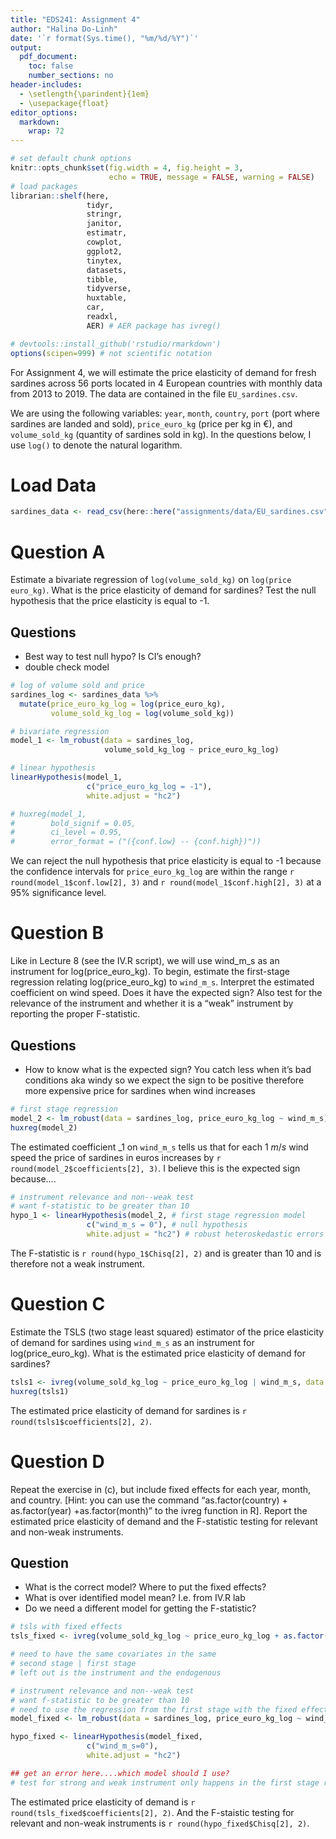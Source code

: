 ```yaml
---
title: "EDS241: Assignment 4"
author: "Halina Do-Linh"
date: '`r format(Sys.time(), "%m/%d/%Y")`'
output: 
  pdf_document:
    toc: false
    number_sections: no
header-includes:
  - \setlength{\parindent}{1em}
  - \usepackage{float}
editor_options: 
  markdown: 
    wrap: 72
---
```


```r
# set default chunk options
knitr::opts_chunk$set(fig.width = 4, fig.height = 3, 
                      echo = TRUE, message = FALSE, warning = FALSE)
# load packages
librarian::shelf(here,
                 tidyr,
                 stringr,
                 janitor,
                 estimatr,
                 cowplot,
                 ggplot2,
                 tinytex,
                 datasets,
                 tibble,
                 tidyverse,
                 huxtable,
                 car,
                 readxl,
                 AER) # AER package has ivreg()

# devtools::install_github('rstudio/rmarkdown')
options(scipen=999) # not scientific notation
```

\noindent For Assignment 4, we will estimate the price elasticity of
demand for fresh sardines across 56 ports located in 4 European
countries with monthly data from 2013 to 2019. The data are contained in
the file `EU_sardines.csv`.

\noindent We are using the following variables: `year`, `month`,
`country`, `port` (port where sardines are landed and sold),
`price_euro_kg` (price per kg in €), and `volume_sold_kg` (quantity of
sardines sold in kg). In the questions below, I use `log()` to denote
the natural logarithm.

# Load Data

```r
sardines_data <- read_csv(here::here("assignments/data/EU_sardines.csv"))
```

# Question A

\noindent Estimate a bivariate regression of `log(volume_sold_kg)` on
`log(price euro_kg)`. What is the price elasticity of demand for
sardines? Test the null hypothesis that the price elasticity is equal to
-1.

## Questions
- Best way to test null hypo? Is CI's enough? 
- double check model

```r
# log of volume sold and price 
sardines_log <- sardines_data %>% 
  mutate(price_euro_kg_log = log(price_euro_kg),
         volume_sold_kg_log = log(volume_sold_kg))

# bivariate regression
model_1 <- lm_robust(data = sardines_log, 
                     volume_sold_kg_log ~ price_euro_kg_log)

# linear hypothesis
linearHypothesis(model_1,
                 c("price_euro_kg_log = -1"), 
                 white.adjust = "hc2")

# huxreg(model_1, 
#        bold_signif = 0.05,
#        ci_level = 0.95,
#        error_format = ("({conf.low} -- {conf.high})"))
```

\noindent \textbf{Answer:} We can reject the null hypothesis that price elasticity is equal to -1 because the confidence intervals for `price_euro_kg_log` are within the range `r round(model_1$conf.low[2], 3)` and `r round(model_1$conf.high[2], 3)` at a 95% significance level.

# Question B

\noindent Like in Lecture 8 (see the IV.R script), we will use wind_m\_s
as an instrument for log(price_euro_kg). To begin, estimate the
first-stage regression relating log(price_euro_kg) to `wind_m_s`.
Interpret the estimated coefficient on wind speed. Does it have the
expected sign? Also test for the relevance of the instrument and whether
it is a "weak" instrument by reporting the proper F-statistic.

\begin{align}
  price_euro_kg_log_{i} = \beta_0 + \beta_1 wind_m_s_{1i} + u_{i}
\end{align}

## Questions
- How to know what is the expected sign? You catch less when it's bad conditions aka windy so we expect the sign to be positive therefore more expensive price for sardines when wind increases

```r
# first stage regression
model_2 <- lm_robust(data = sardines_log, price_euro_kg_log ~ wind_m_s)
huxreg(model_2)
```

\noindent \textbf{Answer:} The estimated coefficient \beta\_1 on `wind_m_s` tells us that for each 1 $m/s$ wind speed the price of sardines in euros increases by `r round(model_2$coefficients[2], 3)`. I believe this is the expected sign because....


```r
# instrument relevance and non--weak test 
# want f-statistic to be greater than 10
hypo_1 <- linearHypothesis(model_2, # first stage regression model
                 c("wind_m_s = 0"), # null hypothesis
                 white.adjust = "hc2") # robust heteroskedastic errors
```

\noindent \textbf{Answer:} The F-statistic is `r round(hypo_1$Chisq[2], 2)` and is greater than 10 and is therefore not a weak instrument.

# Question C

\noindent Estimate the TSLS (two stage least squared) estimator of the
price elasticity of demand for sardines using `wind_m_s` as an instrument
for log(price_euro_kg). What is the estimated price elasticity of demand
for sardines?

```r
tsls1 <- ivreg(volume_sold_kg_log ~ price_euro_kg_log | wind_m_s, data = sardines_log)
huxreg(tsls1)
```

\noindent \textbf{Answer:} The estimated price elasticity of demand for sardines is `r  round(tsls1$coefficients[2], 2)`. 

# Question D

\noindent Repeat the exercise in (c), but include fixed effects for each
year, month, and country. [Hint: you can use the command
"as.factor(country) + as.factor(year) +as.factor(month)" to the ivreg
function in R]. Report the estimated price elasticity of demand and the
F-statistic testing for relevant and non-weak instruments.

## Question
- What is the correct model? Where to put the fixed effects?
- What is over identified model mean? I.e. from IV.R lab
- Do we need a different model for getting the F-statistic? 

```r
# tsls with fixed effects
tsls_fixed <- ivreg(volume_sold_kg_log ~ price_euro_kg_log + as.factor(country) + as.factor(year) + as.factor(month) | as.factor(country) + as.factor(year) + as.factor(month) + wind_m_s, data = sardines_log)

# need to have the same covariates in the same 
# second stage | first stage
# left out is the instrument and the endogenous 
```


```r
# instrument relevance and non--weak test 
# want f-statistic to be greater than 10
# need to use the regression from the first stage with the fixed effects
model_fixed <- lm_robust(data = sardines_log, price_euro_kg_log ~ wind_m_s + as.factor(country) + as.factor(year) + as.factor(month))

hypo_fixed <- linearHypothesis(model_fixed, 
                 c("wind_m_s=0"), 
                 white.adjust = "hc2")

## get an error here....which model should I use?
# test for strong and weak instrument only happens in the first stage regression, not in the second stage
```

\noindent \textbf{Answer:} The estimated price elasticity of demand is `r round(tsls_fixed$coefficients[2], 2)`. And the F-staistic testing for relevant and non-weak instruments is `r round(hypo_fixed$Chisq[2], 2)`.
